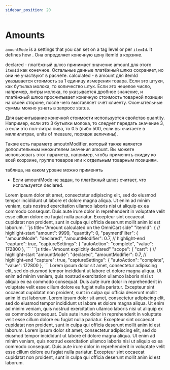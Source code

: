 ```yaml
---
sidebar_position: 20
---
```


# Amounts

  `amountMode` is a settings that you can set on a tag level or per `itemId`. It defines how . Она определяет конечную цену itemId в корзине. 

  declared - платёжный шлюз принимает значение amount для этого `itemId` как конечное. Остальные данные платёжный шлюз сохраняет, но они не участвуют в расчёте.
  calculated - в amount для itemId указывается стоимость за 1 единицу измерения товара. Если это штуки, как бутылка молока, то количество штук. Если это нецелое число, например, литры молока, то указывается дробное значение, и платёжный шлюз просчитывает конечную стоимость товарной позиции на своей стороне, после чего выставляет счёт клиенту. Окончательные суммы можно узнать в запросе status.

  Для высчитывание конечной стоимости используется свойство quantity. Например, если это 3 бутылки молока, то следует передать значение 3, а если это пол-литра пива, то 0.5 (либо 500, если вы считаете в миллилитрах, units of measure, порядок величины).

  Также есть параметр amoutnModifier, который также является дополительным множителем значения amount. Вы можете использовать этот параметр, например, чтобы применить скидку ко всей козрзине, группе товаров или к отдельным товарным позициям.

  таблица, на каком уровне можно применять

  * Если amountMode не задан, то платёжный шлюз считает, что используется declared.

<Columns>
  <Column>
  Lorem ipsum dolor sit amet, consectetur adipiscing elit, sed do eiusmod tempor incididunt ut labore et dolore magna aliqua. Ut enim ad minim veniam, quis nostrud exercitation ullamco laboris nisi ut aliquip ex ea commodo consequat. Duis aute irure dolor in reprehenderit in voluptate velit esse cillum dolore eu fugiat nulla pariatur. Excepteur sint occaecat cupidatat non proident, sunt in culpa qui officia deserunt mollit anim id est laborum.
  </Column>
  <Column>
  ```js title="Amount calculated on the OmniCart side"
      "itemId": {
  // highlight-start
        "amount": 9999,
        "quantity": 0,
        "paymentFilter": {
          "amountMode": "declared",
          "amountModifier": 0.7,
  // highlight-end
          "capture": true,
          "captureSettings": {
            "autoAction": "complete",
            "value": 172800
          },
  ```
  </Column>
</Columns>

<Columns>
  <Column>
  ```js title="Amount explicitly declared"
    "scope": {
      "cart": {
  // highlight-start
        "amountMode": "declared",
        "amountModifier": 0.7,
  // highlight-end
        "capture": true,
        "captureSettings": {
          "autoAction": "complete",
          "value": 172800
        },
  ```
  </Column>
  <Column>
  Lorem ipsum dolor sit amet, consectetur adipiscing elit, sed do eiusmod tempor incididunt ut labore et dolore magna aliqua. Ut enim ad minim veniam, quis nostrud exercitation ullamco laboris nisi ut aliquip ex ea commodo consequat. Duis aute irure dolor in reprehenderit in voluptate velit esse cillum dolore eu fugiat nulla pariatur. Excepteur sint occaecat cupidatat non proident, sunt in culpa qui officia deserunt mollit anim id est laborum.
  </Column>
</Columns>

<Columns>
  <Column>
  Lorem ipsum dolor sit amet, consectetur adipiscing elit, sed do eiusmod tempor incididunt ut labore et dolore magna aliqua. Ut enim ad minim veniam, quis nostrud exercitation ullamco laboris nisi ut aliquip ex ea commodo consequat. Duis aute irure dolor in reprehenderit in voluptate velit esse cillum dolore eu fugiat nulla pariatur. Excepteur sint occaecat cupidatat non proident, sunt in culpa qui officia deserunt mollit anim id est laborum.
  </Column>
  <Column>
  Lorem ipsum dolor sit amet, consectetur adipiscing elit, sed do eiusmod tempor incididunt ut labore et dolore magna aliqua. Ut enim ad minim veniam, quis nostrud exercitation ullamco laboris nisi ut aliquip ex ea commodo consequat. Duis aute irure dolor in reprehenderit in voluptate velit esse cillum dolore eu fugiat nulla pariatur. Excepteur sint occaecat cupidatat non proident, sunt in culpa qui officia deserunt mollit anim id est laborum.
  </Column>
</Columns>